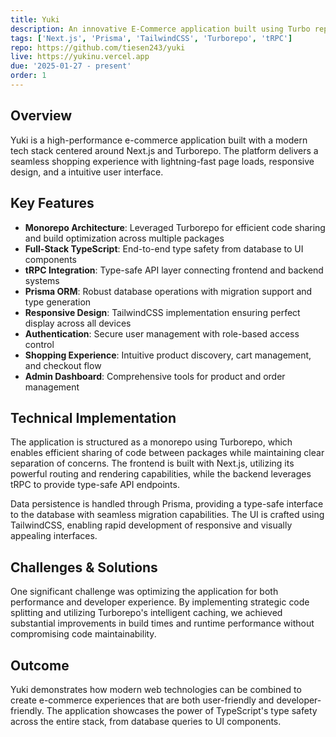 ```yaml
---
title: Yuki
description: An innovative E-Commerce application built using Turbo repo and Next.js, offering a seamless shopping experience with fast performance and modern design.
tags: ['Next.js', 'Prisma', 'TailwindCSS', 'Turborepo', 'tRPC']
repo: https://github.com/tiesen243/yuki
live: https://yukinu.vercel.app
due: '2025-01-27 - present'
order: 1
---
```


## Overview

Yuki is a high-performance e-commerce application built with a modern tech stack centered around Next.js and Turborepo. The platform delivers a seamless shopping experience with lightning-fast page loads, responsive design, and a intuitive user interface.

## Key Features

- **Monorepo Architecture**: Leveraged Turborepo for efficient code sharing and build optimization across multiple packages
- **Full-Stack TypeScript**: End-to-end type safety from database to UI components
- **tRPC Integration**: Type-safe API layer connecting frontend and backend systems
- **Prisma ORM**: Robust database operations with migration support and type generation
- **Responsive Design**: TailwindCSS implementation ensuring perfect display across all devices
- **Authentication**: Secure user management with role-based access control
- **Shopping Experience**: Intuitive product discovery, cart management, and checkout flow
- **Admin Dashboard**: Comprehensive tools for product and order management

## Technical Implementation

The application is structured as a monorepo using Turborepo, which enables efficient sharing of code between packages while maintaining clear separation of concerns. The frontend is built with Next.js, utilizing its powerful routing and rendering capabilities, while the backend leverages tRPC to provide type-safe API endpoints.

Data persistence is handled through Prisma, providing a type-safe interface to the database with seamless migration capabilities. The UI is crafted using TailwindCSS, enabling rapid development of responsive and visually appealing interfaces.

## Challenges & Solutions

One significant challenge was optimizing the application for both performance and developer experience. By implementing strategic code splitting and utilizing Turborepo's intelligent caching, we achieved substantial improvements in build times and runtime performance without compromising code maintainability.

## Outcome

Yuki demonstrates how modern web technologies can be combined to create e-commerce experiences that are both user-friendly and developer-friendly. The application showcases the power of TypeScript's type safety across the entire stack, from database queries to UI components.
